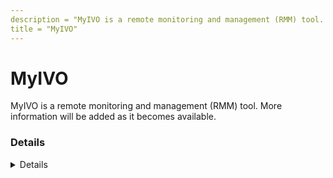 ---
description = "MyIVO is a remote monitoring and management (RMM) tool. More information will be added as it becomes available."
title = "MyIVO"
---



# MyIVO

MyIVO is a remote monitoring and management (RMM) tool. More information will be added as it becomes available.

### Details
<Details author={""}
         category={""}
         created={""}
         website={""}
         lastModified={"2024-02-09"}
         privileges={""}
         free={ false }
         verification={ false }
/>

#### Installation Paths
<Card code={ ["myivomgr.exe", "myivomanager.exe"] }/>





### Forensic Artifacts




#### Network Artifacts
<EuiSpacer size="xl"/>
<NetworkArtifactsTable data={ [{"Description": "Known remote domains", "Domains": ["myivo-server.software.informer.com"], "Ports": []}] }/>




### Detections
- Detects potential network activity of MyIVO RMM tool
  - [Sigma Rule](https://github.com/magicsword-io/LOLRMM/blob/main/detections/sigma/myivo_network_sigma.yml)
- Detects potential processes activity of MyIVO RMM tool
  - [Sigma Rule](https://github.com/magicsword-io/LOLRMM/blob/main/detections/sigma/myivo_processes_sigma.yml)

### References
- [myivo.com - DOA as of 2024](myivo.com - DOA as of 2024)

